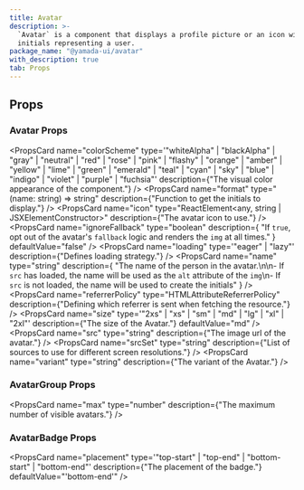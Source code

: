 ```yaml
---
title: Avatar
description: >-
  `Avatar` is a component that displays a profile picture or an icon with
  initials representing a user.
package_name: "@yamada-ui/avatar"
with_description: true
tab: Props
---
```


## Props

### Avatar Props

<PropsCard
  name="colorScheme"
  type='"whiteAlpha" | "blackAlpha" | "gray" | "neutral" | "red" | "rose" | "pink" | "flashy" | "orange" | "amber" | "yellow" | "lime" | "green" | "emerald" | "teal" | "cyan" | "sky" | "blue" | "indigo" | "violet" | "purple" | "fuchsia"'
  description={"The visual color appearance of the component."}
/>
<PropsCard
  name="format"
  type="(name: string) => string"
  description={"Function to get the initials to display."}
/>
<PropsCard
  name="icon"
  type="ReactElement<any, string | JSXElementConstructor<any>>"
  description={"The avatar icon to use."}
/>
<PropsCard
  name="ignoreFallback"
  type="boolean"
  description={
    "If `true`, opt out of the avatar's `fallback` logic and renders the `img` at all times."
  }
  defaultValue="false"
/>
<PropsCard
  name="loading"
  type='"eager" | "lazy"'
  description={"Defines loading strategy."}
/>
<PropsCard
  name="name"
  type="string"
  description={
    "The name of the person in the avatar.\n\n- If `src` has loaded, the name will be used as the `alt` attribute of the `img`\n- If `src` is not loaded, the name will be used to create the initials"
  }
/>
<PropsCard
  name="referrerPolicy"
  type="HTMLAttributeReferrerPolicy"
  description={"Defining which referrer is sent when fetching the resource."}
/>
<PropsCard
  name="size"
  type='"2xs" | "xs" | "sm" | "md" | "lg" | "xl" | "2xl"'
  description={"The size of the Avatar."}
  defaultValue="md"
/>
<PropsCard
  name="src"
  type="string"
  description={"The image url of the avatar."}
/>
<PropsCard
  name="srcSet"
  type="string"
  description={"List of sources to use for different screen resolutions."}
/>
<PropsCard
  name="variant"
  type="string"
  description={"The variant of the Avatar."}
/>

### AvatarGroup Props

<PropsCard
  name="max"
  type="number"
  description={"The maximum number of visible avatars."}
/>

### AvatarBadge Props

<PropsCard
  name="placement"
  type='"top-start" | "top-end" | "bottom-start" | "bottom-end"'
  description={"The placement of the badge."}
  defaultValue="'bottom-end'"
/>
